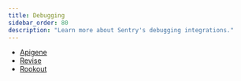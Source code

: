 ```yaml
---
title: Debugging
sidebar_order: 80
description: "Learn more about Sentry's debugging integrations."
---
```

- [Apigene](/organization/integrations/debugging/apigene/)
- [Revise](/organization/integrations/debugging/revise/)
- [Rookout](/organization/integrations/debugging/rookout/)

